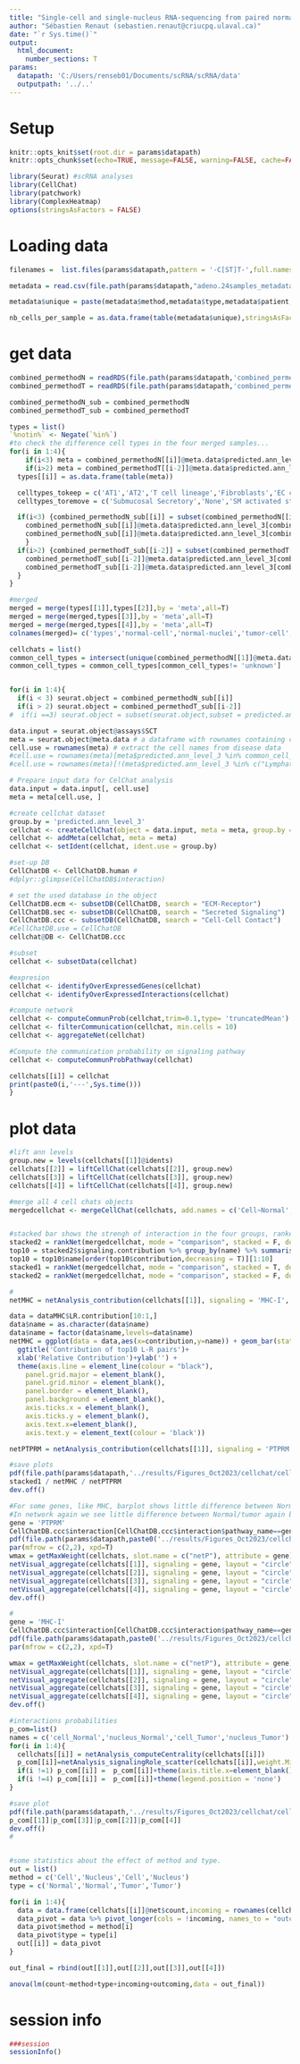 ---
title: "Single-cell and single-nucleus RNA-sequencing from paired normal-adenocarcinoma lung samples provides both common and discordant biological insights"
author: "Sébastien Renaut (sebastien.renaut@criucpq.ulaval.ca)"
date: "`r Sys.time()`"
output:
  html_document:
    number_sections: T
params:
  datapath: 'C:/Users/renseb01/Documents/scRNA/scRNA/data'
  outputpath: '../..' 
---

# Setup  
```{r, setup,echo=FALSE}
knitr::opts_knit$set(root.dir = params$datapath)
knitr::opts_chunk$set(echo=TRUE, message=FALSE, warning=FALSE, cache=FALSE, cache.lazy=FALSE)
```

```{r, requirements}
library(Seurat) #scRNA analyses
library(CellChat)
library(patchwork)
library(ComplexHeatmap)
options(stringsAsFactors = FALSE)
```

# Loading data  
```{r loading,message  = T, fig.width = 11, fig.height=8,echo=T}  
filenames =  list.files(params$datapath,pattern = '-C[ST]T-',full.names = F)

metadata = read.csv(file.path(params$datapath,"adeno.24samples_metadata.csv"),row.names = 1)

metadata$unique = paste(metadata$method,metadata$type,metadata$patient,sep = '___')

nb_cells_per_sample = as.data.frame(table(metadata$unique),stringsAsFactors = F)
```


# get data
```{r cellchat}
combined_permethodN = readRDS(file.path(params$datapath,'combined_permethod_pertypeN24.rds')) # Cell and Nuclei for Normal samples
combined_permethodT = readRDS(file.path(params$datapath,'combined_permethod_pertypeT24.rds')) # Cell and Nuclei for Tumor samples

combined_permethodN_sub = combined_permethodN
combined_permethodT_sub = combined_permethodT

types = list()
`%notin%` <- Negate(`%in%`)
#to check the difference cell types in the four merged samples...
for(i in 1:4){
    if(i<3) meta = combined_permethodN[[i]]@meta.data$predicted.ann_level_3
    if(i>2) meta = combined_permethodT[[i-2]]@meta.data$predicted.ann_level_3
  types[[i]] = as.data.frame(table(meta))

  celltypes_tokeep = c('AT1','AT2','T cell lineage','Fibroblasts','EC capillary','Macrophages')#,'unknown')
  celltypes_toremove = c('Submucosal Secretory','None','SM activated stress response','Basal','unknown','Lymphatic EC mature') #'Innate lymphoid cell NK',

  if(i<3) {combined_permethodN_sub[[i]] = subset(combined_permethodN[[i]], subset = predicted.ann_level_3 %notin% celltypes_toremove);
    combined_permethodN_sub[[i]]@meta.data$predicted.ann_level_3[combined_permethodN_sub[[i]]@meta.data$predicted.ann_level_3=='Innate lymphoid cell NK'] = 'Lymph. cell NK';
    combined_permethodN_sub[[i]]@meta.data$predicted.ann_level_3[combined_permethodN_sub[[i]]@meta.data$predicted.ann_level_3=='Lymphatic EC differentiating'] = 'Lymph. EC diff.'
    }
  if(i>2) {combined_permethodT_sub[[i-2]] = subset(combined_permethodT[[i-2]], subset = predicted.ann_level_3 %notin% celltypes_toremove);
    combined_permethodT_sub[[i-2]]@meta.data$predicted.ann_level_3[combined_permethodT_sub[[i-2]]@meta.data$predicted.ann_level_3=='Innate lymphoid cell NK'] = 'Lymph. cell NK';
    combined_permethodT_sub[[i-2]]@meta.data$predicted.ann_level_3[combined_permethodT_sub[[i-2]]@meta.data$predicted.ann_level_3=='Lymphatic EC differentiating'] = 'Lymph. EC diff.'
  }
}

#merged
merged = merge(types[[1]],types[[2]],by = 'meta',all=T)
merged = merge(merged,types[[3]],by = 'meta',all=T)
merged = merge(merged,types[[4]],by = 'meta',all=T)
colnames(merged)= c('types','normal-cell','normal-nuclei','tumor-cell','tumor-nuclei')

cellchats = list()
common_cell_types = intersect(unique(combined_permethodN[[1]]@meta.data$predicted.ann_level_3),unique(combined_permethodN[[2]]@meta.data$predicted.ann_level_3))
common_cell_types = common_cell_types[common_cell_types!= 'unknown']


for(i in 1:4){
  if(i < 3) seurat.object = combined_permethodN_sub[[i]]  
  if(i > 2) seurat.object = combined_permethodT_sub[[i-2]]
#  if(i ==3) seurat.object = subset(seurat.object,subset = predicted.ann_level_2 != 'Submucosal Gland')

data.input = seurat.object@assays$SCT
meta = seurat.object@meta.data # a dataframe with rownames containing cell meta data
cell.use = rownames(meta) # extract the cell names from disease data
#cell.use = rownames(meta)[meta$predicted.ann_level_3 %in% common_cell_types] # extract the cell names from disease data
#cell.use = rownames(meta)[!(meta$predicted.ann_level_3 %in% c("Lymphatic EC differentiating",'unknown','None'))] 

# Prepare input data for CelChat analysis
data.input = data.input[, cell.use]
meta = meta[cell.use, ]

#create cellchat dataset
group.by = 'predicted.ann_level_3'
cellchat <- createCellChat(object = data.input, meta = meta, group.by = group.by)
cellchat <- addMeta(cellchat, meta = meta)
cellchat <- setIdent(cellchat, ident.use = group.by)

#set-up DB
CellChatDB <- CellChatDB.human #
#dplyr::glimpse(CellChatDB$interaction)

# set the used database in the object
CellChatDB.ecm <- subsetDB(CellChatDB, search = "ECM-Receptor")
CellChatDB.sec <- subsetDB(CellChatDB, search = "Secreted Signaling")
CellChatDB.ccc <- subsetDB(CellChatDB, search = "Cell-Cell Contact")
#CellChatDB.use = CellChatDB
cellchat@DB <- CellChatDB.ccc

#subset
cellchat <- subsetData(cellchat) 

#expresion
cellchat <- identifyOverExpressedGenes(cellchat)
cellchat <- identifyOverExpressedInteractions(cellchat)

#compute network
cellchat <- computeCommunProb(cellchat,trim=0.1,type= 'truncatedMean')
cellchat <- filterCommunication(cellchat, min.cells = 10)
cellchat <- aggregateNet(cellchat)

#Compute the communication probability on signaling pathway
cellchat <- computeCommunProbPathway(cellchat)

cellchats[[i]] = cellchat 
print(paste0(i,'---',Sys.time()))
}
```


# plot data
```{r plots}
#lift ann levels 
group.new = levels(cellchats[[1]]@idents)
cellchats[[2]] = liftCellChat(cellchats[[2]], group.new)
cellchats[[3]] = liftCellChat(cellchats[[3]], group.new)
cellchats[[4]] = liftCellChat(cellchats[[4]], group.new)

#merge all 4 cell chats objects
mergedcellchat <- mergeCellChat(cellchats, add.names = c('Cell~Normal','Nucleus~Normal','Cell~Tumor','Nucleus~Tumor'),cell.prefix = T)


#stacked bar shows the strengh of interaction in the four groups, ranked based on prevalence in scRNA-seq normal samples.
stacked2 = rankNet(mergedcellchat, mode = "comparison", stacked = F, do.stat = TRUE,return.data = T,comparison = c(1,2,3,4),color.use = c(RColorBrewer::brewer.pal(n = 6, name = "Paired"))[c(1,2,5,6)])
top10 = stacked2$signaling.contribution %>% group_by(name) %>% summarise(contribution = sum(contribution))
top10 = top10$name[order(top10$contribution,decreasing = T)][1:10]
stacked1 = rankNet(mergedcellchat, mode = "comparison", stacked = T, do.stat = TRUE,return.data = F,signaling=top10, comparison = c(1,2,3,4),color.use = c(RColorBrewer::brewer.pal(n = 6, name = "Paired"))[c(1,2,5,6)]) + theme(legend.position = 'right',legend.key.size = unit(0.2,'cm'),legend.text = element_text(size=8))
stacked2 = rankNet(mergedcellchat, mode = "comparison", stacked = F, do.stat = TRUE,return.data = F,signaling=top10, comparison = c(1,2,3,4),color.use = c(RColorBrewer::brewer.pal(n = 6, name = "Paired"))[c(1,2,5,6)]) + theme(legend.position = 'top',legend.key.size = 4)

#
netMHC = netAnalysis_contribution(cellchats[[1]], signaling = 'MHC-I', title = "Contribution of top10 L-R pair",return.data = T) 

data = dataMHC$LR.contribution[10:1,]
data$name = as.character(data$name)
data$name = factor(data$name,levels=data$name)
netMHC = ggplot(data = data,aes(x=contribution,y=name)) + geom_bar(stat='identity') + theme_bw() +
  ggtitle('Contribution of top10 L-R pairs')+
  xlab('Relative Contribution')+ylab('') + 
  theme(axis.line = element_line(colour = "black"),
    panel.grid.major = element_blank(),
    panel.grid.minor = element_blank(),
    panel.border = element_blank(),
    panel.background = element_blank(),
    axis.ticks.x = element_blank(),
    axis.ticks.y = element_blank(),
    axis.text.x=element_blank(),
    axis.text.y = element_text(colour = 'black')) 

netPTPRM = netAnalysis_contribution(cellchats[[1]], signaling = 'PTPRM')

#save plots
pdf(file.path(params$datapath,'../results/Figures_Oct2023/cellchat/cellchat_stacked.pdf'),width = 4,height = 9) 
stacked1 / netMHC / netPTPRM
dev.off()

#For some genes, like MHC, barplot shows little difference between Normal/tumor, big diff between cell/nuclei in the total strength of interactions. 
#In network again we see little difference between Normal/tumor again big difference between cell-nucleus NORMAL.
gene = 'PTPRM'
CellChatDB.ccc$interaction[CellChatDB.ccc$interaction$pathway_name==gene,]
pdf(file.path(params$datapath,paste0('../results/Figures_Oct2023/cellchat/cellchat_',gene,'.pdf')),width = 6,height = 6) 
par(mfrow = c(2,2), xpd=T)
wmax = getMaxWeight(cellchats, slot.name = c("netP"), attribute = gene)
netVisual_aggregate(cellchats[[1]], signaling = gene, layout = "circle", edge.width.max = 10, signaling.name = paste0(gene,'~cell (Normal)'), edge.weight.max = wmax,top=0.1)
netVisual_aggregate(cellchats[[2]], signaling = gene, layout = "circle", edge.width.max = 10, signaling.name = paste0(gene,'~nucleus (Normal)'), edge.weight.max = wmax,top=0.1)
netVisual_aggregate(cellchats[[3]], signaling = gene, layout = "circle", edge.width.max = 10, signaling.name = paste0(gene,'~cell (Tumor)'), edge.weight.max = wmax,top=0.1)
netVisual_aggregate(cellchats[[4]], signaling = gene, layout = "circle", edge.width.max = 10, signaling.name = paste0(gene,'~nucleus (Tumor)'), edge.weight.max = wmax,top=0.1)
dev.off()

#
gene = 'MHC-I'
CellChatDB.ccc$interaction[CellChatDB.ccc$interaction$pathway_name==gene,]
pdf(file.path(params$datapath,paste0('../results/Figures_Oct2023/cellchat/cellchat_',gene,'.pdf')),width = 6,height = 6) 
par(mfrow = c(2,2), xpd=T)

wmax = getMaxWeight(cellchats, slot.name = c("netP"), attribute = gene)
netVisual_aggregate(cellchats[[1]], signaling = gene, layout = "circle", edge.width.max = 10, signaling.name = paste0(gene,'~cell (Normal)'), edge.weight.max = wmax,top=0.1)
netVisual_aggregate(cellchats[[2]], signaling = gene, layout = "circle", edge.width.max = 10, signaling.name = paste0(gene,'~nucleus (Normal)'), edge.weight.max = wmax,top=0.1)
netVisual_aggregate(cellchats[[3]], signaling = gene, layout = "circle", edge.width.max = 10, signaling.name = paste0(gene,'~cell (Tumor)'), edge.weight.max = wmax,top=0.1)
netVisual_aggregate(cellchats[[4]], signaling = gene, layout = "circle", edge.width.max = 10, signaling.name = paste0(gene,'~nucleus (Tumor)'), edge.weight.max = wmax,top=0.1)
dev.off()

#interactions probabilities
p_com=list()
names = c('cell_Normal','nucleus_Normal','cell_Tumor','nucleus_Tumor')
for(i in 1:4){
  cellchats[[i]] = netAnalysis_computeCentrality(cellchats[[i]])
  p_com[[i]]=netAnalysis_signalingRole_scatter(cellchats[[i]],weight.MinMax= c(0,700))+ggtitle(names[i])
  if(i !=1) p_com[[i]] =  p_com[[i]]+theme(axis.title.x=element_blank(),axis.title.y=element_blank())
  if(i !=4) p_com[[i]] =  p_com[[i]]+theme(legend.position = 'none')
}

#save plot
pdf(file.path(params$datapath,'../results/Figures_Oct2023/cellchat/cellchat1_com_probs.pdf'),width = 16,height = 4) 
p_com[[1]]|p_com[[3]]|p_com[[2]]|p_com[[4]]
dev.off()
#


#some statistics about the effect of method and type.
out = list()
method = c('Cell','Nucleus','Cell','Nucleus')
type = c('Normal','Normal','Tumor','Tumor')

for(i in 1:4){
  data = data.frame(cellchats[[i]]@net$count,incoming = rownames(cellchats[[i]]@net$count))
  data_pivot = data %>% pivot_longer(cols = !incoming, names_to = "outcoming", values_to = "count")
  data_pivot$method = method[i]
  data_pivot$type = type[i]
  out[[i]] = data_pivot
}

out_final = rbind(out[[1]],out[[2]],out[[3]],out[[4]])

anova(lm(count~method+type+incoming+outcoming,data = out_final))

```




# session info  
```{r session, message= T}
###session
sessionInfo()
```




